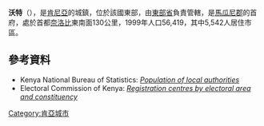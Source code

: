 '''沃特'''（{{lang-sw|Wote}}），是[[肯尼亞|肯尼亞]]的城鎮，位於該國東部，由[[東部省_(肯尼亞)|東部省]]負責管轄，是[[馬瓜尼郡|馬瓜尼郡]]的首府，處於首都[[奈洛比|奈洛比]]東南面130公里，1999年人口56,419，其中5,542人居住市區。

==參考資料==
*Kenya National Bureau of Statistics: [https://web.archive.org/web/20070928215608/http://www.forestry.go.ke/cbs.go.ke/pdf/authority.pdf ''Population of local authorities'']
*Electoral Commission of Kenya: [https://web.archive.org/web/20070628084749/http://www.eck.or.ke/downloads/pollingcentres.pdf ''Registration centres by electoral area and constituency'']

{{coord|1|47|S|37|38|E|display=title|region:KE_type:city_source:GNS-enwiki}}

{{Kenya-geo-stub}}
[[Category:肯亞城市|Category:肯亞城市]]